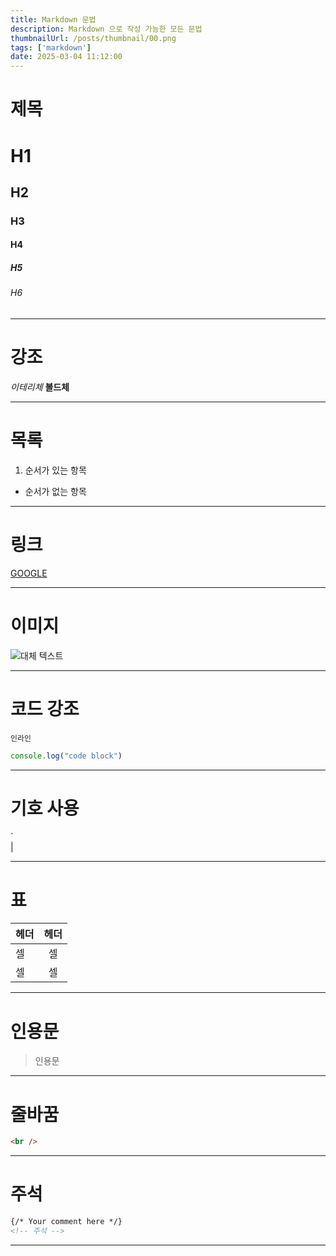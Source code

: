 ```yaml
---
title: Markdown 문법
description: Markdown 으로 작성 가능한 모든 문법
thumbnailUrl: /posts/thumbnail/00.png
tags: ['markdown']
date: 2025-03-04 11:12:00
---
```


# 제목
# H1

## H2

### H3

#### H4

##### H5

###### H6
---

# 강조
*이테리체*
**볼드체**

---

# 목록
1. 순서가 있는 항목

- 순서가 없는 항목
---

# 링크
[GOOGLE](https://google.com)

---

# 이미지
![대체 텍스트](https://picsum.photos/100/100)

---

# 코드 강조
`인라인`

```js
console.log("code block")
```
---

# 기호 사용
\`
<br />
\|

---

# 표

| 헤더 | 헤더 |
|---|:---:|
| 셀 | 셀 |
| 셀 | 셀 |

---

# 인용문
> 인용문

---


# 줄바꿈

```markdown
<br />
```
---

# 주석

```markdown
{/* Your comment here */}
<!-- 주석 -->
```
---
